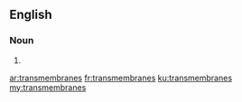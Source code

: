 ==English==

===Noun===
{{head|en|noun plural form}}

# {{plural of|transmembrane|lang=en}}

[[ar:transmembranes]]
[[fr:transmembranes]]
[[ku:transmembranes]]
[[my:transmembranes]]